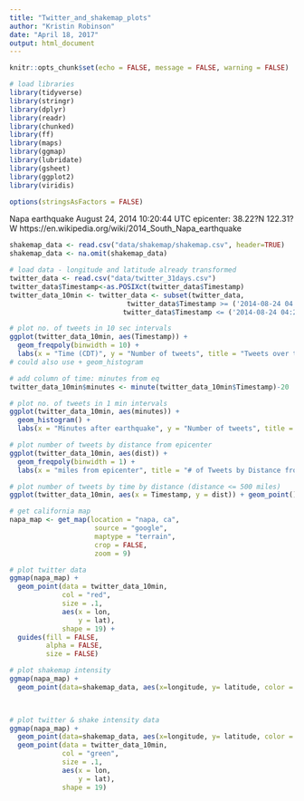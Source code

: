 ```yaml
---
title: "Twitter_and_shakemap_plots"
author: "Kristin Robinson"
date: "April 18, 2017"
output: html_document
---
```


```r
knitr::opts_chunk$set(echo = FALSE, message = FALSE, warning = FALSE)

# load libraries
library(tidyverse)
library(stringr)
library(dplyr)
library(readr)
library(chunked)
library(ff)
library(maps)
library(ggmap)
library(lubridate)
library(gsheet)
library(ggplot2)
library(viridis)

options(stringsAsFactors = FALSE)
```

Napa earthquake August 24, 2014 10:20:44 UTC
epicenter: 38.22?N 122.31?W
https://en.wikipedia.org/wiki/2014_South_Napa_earthquake


```r

shakemap_data <- read.csv("data/shakemap/shakemap.csv", header=TRUE)
shakemap_data <- na.omit(shakemap_data)

```

```r
# load data - longitude and latitude already transformed
twitter_data <- read.csv("data/twitter_31days.csv")
twitter_data$Timestamp<-as.POSIXct(twitter_data$Timestamp)
twitter_data_10min <- twitter_data <- subset(twitter_data, 
                             twitter_data$Timestamp >= ('2014-08-24 04:20:00') &
                            twitter_data$Timestamp <= ('2014-08-24 04:29:59') )

```

```r
# plot no. of tweets in 10 sec intervals
ggplot(twitter_data_10min, aes(Timestamp)) +
  geom_freqpoly(binwidth = 10) +
  labs(x = "Time (CDT)", y = "Number of tweets", title = "Tweets over time (10 second intervals)")
# could also use + geom_histogram
```

```r
# add column of time: minutes from eq
twitter_data_10min$minutes <- minute(twitter_data_10min$Timestamp)-20

# plot no. of tweets in 1 min intervals
ggplot(twitter_data_10min, aes(minutes)) +
  geom_histogram() +
  labs(x = "Minutes after earthquake", y = "Number of tweets", title = "Number of tweets over time (minute intervals)")
```

```r

# plot number of tweets by distance from epicenter
ggplot(twitter_data_10min, aes(dist)) +
  geom_freqpoly(binwidth = 1) +
  labs(x = "miles from epicenter", title = "# of Tweets by Distance from Epicenter")

# plot number of tweets by time by distance (distance <= 500 miles)
ggplot(twitter_data_10min, aes(x = Timestamp, y = dist)) + geom_point() +ylim(0,100) + labs(title="Tweets by distance by time\n(distance < 500 miles)", x = "time", y="distance (miles)")

```




```r
# get california map
napa_map <- get_map(location = "napa, ca", 
                     source = "google",
                     maptype = "terrain", 
                     crop = FALSE,
                     zoom = 9)

# plot twitter data
ggmap(napa_map) +
  geom_point(data = twitter_data_10min, 
             col = "red", 
             size = .1,
             aes(x = lon, 
                 y = lat),
             shape = 19) +
  guides(fill = FALSE, 
         alpha = FALSE, 
         size = FALSE)

```

```r

# plot shakemap intensity
ggmap(napa_map) +
  geom_point(data=shakemap_data, aes(x=longitude, y= latitude, color = intensity), alpha = 1) + scale_color_continuous(low = "yellow", high = "red")

  
```


```r

# plot twitter & shake intensity data
ggmap(napa_map) +
  geom_point(data=shakemap_data, aes(x=longitude, y= latitude, color = intensity), alpha = 1) + scale_color_continuous(low = "yellow", high = "red")+
  geom_point(data = twitter_data_10min, 
             col = "green", 
             size = .1,
             aes(x = lon, 
                 y = lat),
             shape = 19)
```